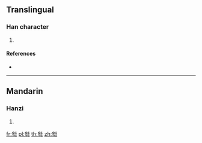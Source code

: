 ==Translingual==

===Han character===
{{Han char|rn=26|rad=卩|as=11|sn=13|four=|canj=OJSL|ids=⿱斜卩}}

# {{defn|Han|sort=卩11}}

====References====
* {{Han ref|kx=0478.211|dj=0366.190|hdz=10319.061|uh=5381|ud=21377}}

----

==Mandarin==

===Hanzi===
{{cmn-hanzi|pin=[[san]]|wg=san}}

# {{defn|lang=cmn|sort=卩11}}

[[fr:厁]]
[[pl:厁]]
[[th:厁]]
[[zh:厁]]